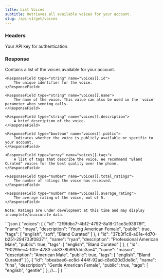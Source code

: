 ```yaml
---
title: List Voices
subtitle: Retrieves all available voices for your account.
slug: /api-v1/get/voices
---
```



### Headers

<ParamField header="authorization" type="string" required>
  Your API key for authentication.
</ParamField>

### Response

<ResponseField type="array" name="voices">
    Contains a list of the voices available for your account.

    <ResponseField type="string" name="voices[].id">
        The unique identifier for the voice.
    </ResponseField>

    <ResponseField type="string" name="voices[].name">
        The name of the voice. This value can also be used in the `voice` parameter when sending calls.
    </ResponseField>

    <ResponseField type="string" name="voices[].description">
        A brief description of the voice.
    </ResponseField>

    <ResponseField type="boolean" name="voices[].public">
        Indicates whether the voice is publicly available or specific to your account.
    </ResponseField>

    <ResponseField type="array" name="voices[].tags">
        A list of tags that describe the voice. We recommend "Bland Curated" voices for the best quality over the phone.
    </ResponseField>

    <ResponseField type="number" name="voices[].total_ratings">
        The number of ratings the voice has received.
    </ResponseField>

    <ResponseField type="number" name="voices[].average_rating">
        The average rating of the voice, out of 5.
    </ResponseField>

    Note: Ratings are under development at this time and may display incomplete/inaccurate data.

</ResponseField>

<ResponseExample>
```json
{
    "voices": [
        {
            "id": "2f9fdbc7-4bf2-4792-8a18-21ce3c93978f",
            "name": "maya",
            "description": "Young American Female",
            "public": true,
            "tags": [
                "english",
                "soft",
                "Bland Curated"
            ]
        },
        {
            "id": "37b3f1c8-a01e-4d70-b251-294733f08371",
            "name": "ryan",
            "description": "Professional American Male",
            "public": true,
            "tags": [
                "english",
                "Bland Curated"
            ]
        },
        {
            "id": "90295ec4-f0fe-4783-ab33-8b997ddc3ae4",
            "name": "mason",
            "description": "American Male",
            "public": true,
            "tags": [
                "english",
                "Bland Curated"
            ]
        },
        {
            "id": "bbeabae6-ec8d-444f-92ad-c8e620d3de8d",
            "name": "tina",
            "description": "Gentle American Female",
            "public": true,
            "tags": [
                "english",
                "gentle"
            ]
        },
        //...
    ]
}
```
</ResponseExample>
